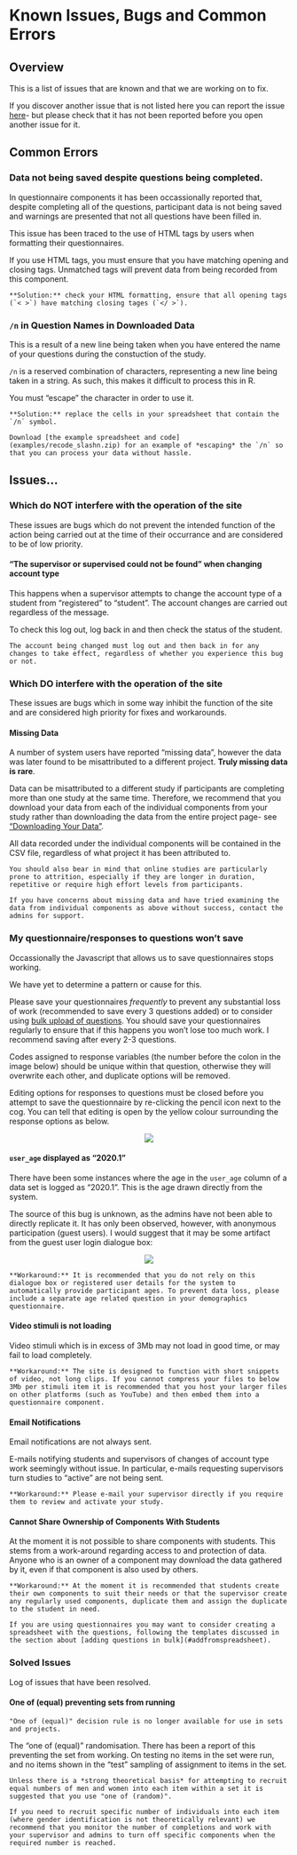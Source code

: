 # Known Issues, Bugs and Common Errors{- #knownissues}

## Overview {-}

This is a list of issues that are known and that we are working on to fix. 

If you discover another issue that is not listed here you can report the issue [here](https://github.com/RebeccaJLai/exp_manual/issues)- but please check that it has not been reported before you open another issue for it.

## Common Errors {-}

### Data not being saved despite questions being completed.

In questionnaire components it has been occassionally reported that, despite completing all of the questions, participant data is not being saved and warnings are presented that not all questions have been filled in.

This issue has been traced to the use of HTML tags by users when formatting their questionnaires.

If you use HTML tags, you must ensure that you have matching opening and closing tags. Unmatched tags will prevent data from being recorded from this component.

```block
**Solution:** check your HTML formatting, ensure that all opening tags (`< >`) have matching closing tages (`</ >`).
```

### `/n` in Question Names in Downloaded Data

This is a result of a new line being taken when you have entered the name of your questions during the constuction of the study.

`/n` is a reserved combination of characters, representing a new line being taken in a string. As such, this makes it difficult to process this in R.

You must "escape" the character in order to use it.

```block
**Solution:** replace the cells in your spreadsheet that contain the `/n` symbol.

Download [the example spreadsheet and code](examples/recode_slashn.zip) for an example of *escaping* the `/n` so that you can process your data without hassle.
```

## Issues... {-}

### Which do NOT interfere with the operation of the site {-}

These issues are bugs which do not prevent the intended function of the action being carried out at the time of their occurrance and are considered to be of low priority.

#### "The supervisor or supervised could not be found" when changing account type  {- #notfound}

This happens when a supervisor attempts to change the account type of a student from "registered" to "student". The account changes are carried out regardless of the message. 

To check this log out, log back in and then check the status of the student. 

```block
The account being changed must log out and then back in for any changes to take effect, regardless of whether you experience this bug or not.
```

### Which DO interfere with the operation of the site {-}

These issues are bugs which in some way inhibit the function of the site and are considered high priority for fixes and workarounds.

#### Missing Data {-}

A number of system users have reported "missing data", however the data was later found to be misattributed to a different project. **Truly missing data is rare**. 

Data can be misattributed to a different study if participants are completing more than one study at the same time. Therefore, we recommend that you download your data from each of the individual components from your study rather than downloading the data from the entire project page- see [“Downloading Your Data”](#data). 

All data recorded under the individual components will be contained in the CSV file, regardless of what project it has been attributed to.

```block
You should also bear in mind that online studies are particularly prone to attrition, especially if they are longer in duration, repetitive or require high effort levels from participants. 

If you have concerns about missing data and have tried examining the data from individual components as above without success, contact the admins for support.
```

### My questionnaire/responses to questions won’t save {-}

Occassionally the Javascript that allows us to save questionnaires stops working. 

We have yet to determine a pattern or cause for this.

Please save your questionnaires *frequently* to prevent any substantial loss of work (recommended to save every 3 questions added) or to consider using [bulk upload of questions](#addfromspreadsheet). You should save your questionnaires regularly to ensure that if this happens you won’t lose too much work. I recommend saving after every 2-3 questions.

Codes assigned to response variables (the number before the colon in the image below) should be unique within that question, otherwise they will overwrite each other, and duplicate options will be removed.

Editing options for responses to questions must be closed before you attempt to save the questionnaire by re-clicking the pencil icon next to the cog. You can tell that editing is open by the yellow colour surrounding the response options as below.

<center>![](images/screenshots/quest_mixed_2.png)</center>

#### `user_age` displayed as "2020.1" {- #user_age}

There have been some instances where the age in the `user_age` column of a data set is logged as "2020.1". This is the age drawn directly from the system. 

The source of this bug is unknown, as the admins have not been able to directly replicate it. It has only been observed, however, with anonymous participation (guest users). I would suggest that it may be some artifact from the guest user login dialogue box:

<center>![](images/screenshots/guest_dialogue.png)</center>

```block
**Workaround:** It is recommended that you do not rely on this dialogue box or registered user details for the system to automatically provide participant ages. To prevent data loss, please include a separate age related question in your demographics questionnaire.
```

#### Video stimuli is not loading {-}

Video stimuli which is in excess of 3Mb may not load in good time, or may fail to load completely.

```block
**Workaround:** The site is designed to function with short snippets of video, not long clips. If you cannot compress your files to below 3Mb per stimuli item it is recommended that you host your larger files on other platforms (such as YouTube) and then embed them into a questionnaire component. 
```

#### Email Notifications {-}

Email notifications are not always sent. 

E-mails notifying students and supervisors of changes of account type work seemingly without issue. In particular, e-mails requesting supervisors turn studies to "active" are not being sent.

```block
**Workaround:** Please e-mail your supervisor directly if you require them to review and activate your study.
```

#### Cannot Share Ownership of Components With Students {-}

At the moment it is not possible to share components with students. This stems from a work-around regarding access to and protection of data. Anyone who is an owner of a component may download the data gathered by it, even if that component is also used by others.

```block
**Workaround:** At the moment it is recommended that students create their own components to suit their needs or that the supervisor create any regularly used components, duplicate them and assign the duplicate to the student in need.

If you are using questionnaires you may want to consider creating a spreadsheet with the questions, following the templates discussed in the section about [adding questions in bulk](#addfromspreadsheet).
```

### Solved Issues

Log of issues that have been resolved.

#### One of (equal) preventing sets from running {- #oneofequal}

```block
"One of (equal)" decision rule is no longer available for use in sets and projects.
```

The "one of (equal)" randomisation. There has been a report of this preventing the set from working. On testing no items in the set were run, and no items shown in the "test" sampling of assignment to items in the set. 

```block
Unless there is a *strong theoretical basis* for attempting to recruit equal numbers of men and women into each item within a set it is suggested that you use "one of (random)".

If you need to recruit specific number of individuals into each item (where gender identification is not theoretically relevant) we recommend that you monitor the number of completions and work with your supervisor and admins to turn off specific components when the required number is reached.
```


